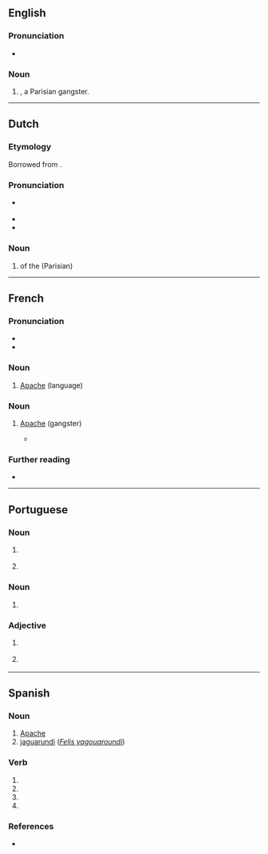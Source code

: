 {{also|Apache|apaché}}
==English==

===Pronunciation===
* {{rhymes|en|æʃ}}

===Noun===
{{en-noun}}

# {{alternative case form of|en|Apache|nodot=yes}}, a Parisian gangster.

----

==Dutch==

===Etymology===
Borrowed from {{bor|nl|fr|apache}}.

===Pronunciation===
* {{a|NL}} {{IPA|nl|/ˌaːˈpɑ.tʃə/}}
* {{audio|nl|Nl-apache.ogg|Audio}}
* {{hyphenation|nl|apa|che}}

===Noun===
{{nl-noun|m|-en|pl2=-s|-}}

# {{l|en|member}} of the (Parisian) {{l|en|underworld}}

----

==French==

===Pronunciation===
* {{fr-IPA}}
* {{audio|fr|LL-Q150 (fra)-0x010C-apache.wav|Audio}}

===Noun===
{{fr-noun|m|-}}

# [[Apache]] (language)

===Noun===
{{fr-noun|m}}

# {{lb|fr|historical|slang}} [[Apache]] (gangster)
#* {{quote-book
|fr
|year=1924
|author=Emmanuel Bove
|authorlink=Emmanuel Bove
|title=Mes Amis
|url=https://ebooks-bnr.com/ebooks/html/bove_mes_amis.htm
|passage=Près de moi, un '''apache''' chantait tout seul, la tête baissée. Je voyais dans sa manche, sur son poignet, la moitié d’un tatouage. Plus loin, une femme léchait ses doigts englués par une liqueur.}}

===Further reading===
* {{pedia|Apaches (voyous)|lang=fr}}

----

==Portuguese==

===Noun===
{{pt-noun|m-f|s}}

# {{l|en|Apache}} {{gloss|one of the native Apache people of the southwestern United States}}
# {{l|en|Apache}} {{gloss|a violent Parisian gangster during the late 19th century and early 20th century}}

===Noun===
{{pt-noun|m|-}}

# {{l|en|Apache}} {{gloss|Athabaskan language spoken by the Apache}}

===Adjective===
{{pt-adj|apach|e}}

# {{l|en|Apache}} {{gloss|of or relating to the Apache people and their culture}}
# {{l|en|Apache}} {{gloss|of or relating to the Apache language}}

----

==Spanish==

===Noun===
{{es-noun|mf}}

# [[Apache]]
# [[jaguarundi]] (''[[Felis yagouaroundi]]'')

===Verb===
{{head|es|verb form}}

# {{es-verb form of|ending=ar|mood=imperative|pers=2|formal=yes|number=singular|apachar}}
# {{es-verb form of|ending=ar|mood=subjunctive|tense=present|pers=1|number=singular|apachar}}
# {{es-verb form of|ending=ar|mood=subjunctive|tense=present|pers=2|formal=yes|number=singular|apachar}}
# {{es-verb form of|ending=ar|mood=subjunctive|tense=present|pers=3|number=singular|apachar}}

===References===
* {{R:Schoenhals 1988|page=579}}
